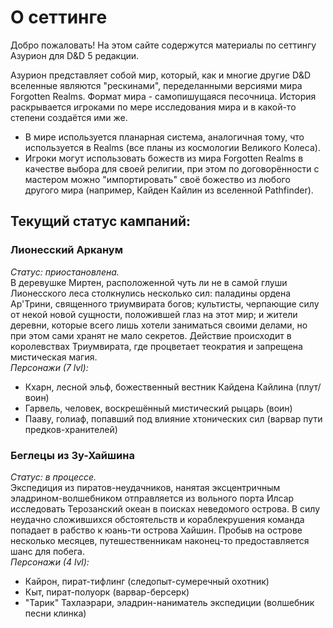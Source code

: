 # О сеттинге

Добро пожаловать! На этом сайте содержутся материалы по сеттингу Азурион для D&D 5 редакции.

Азурион представляет собой мир, который, как и многие другие D&D вселенные являются "рескинами", переделанными версиями мира
Forgotten Realms. Формат мира - самопишущаяся песочница. История раскрывается игроками по мере исследования мира и в какой-то
степени создаётся ими же.

- В мире используется планарная система, аналогичная тому, что используется в Realms (все планы из космологии Великого Колеса).
- Игроки могут использовать божеств из мира Forgotten Realms в качестве выбора для своей религии, при этом по договорённости с
  мастером можно "импортировать" своё божество из любого другого мира (например, Кайден Кайлин из вселенной Pathfinder).

## Текущий статус кампаний:
### Лионесский Арканум
_Статус: приостановлена._  
В деревушке Миртен, расположенной чуть ли не в самой глуши Лионесского леса столкнулись несколько сил: паладины ордена Ар'Трини,
священного триумвирата богов; культисты, черпающие силу от некой новой сущности, положившей глаз на этот мир; и жители деревни,
которые всего лишь хотели заниматься своими делами, но при этом сами хранят не мало секретов. Действие происходит в королевствах
Триумвирата, где процветает теократия и запрещена мистическая магия.  
_Персонажи (7 lvl):_
- Кхарн, лесной эльф, божественный вестник Кайдена Кайлина (плут/воин)
- Гарвель, человек, воскрешённый мистический рыцарь (воин)
- Пааву, голиаф, попавший под влияние хтонических сил (варвар пути предков-хранителей)

### Беглецы из Зу-Хайшина
_Статус: в процессе._  
Экспедиция из пиратов-неудачников, нанятая эксцентричным эладрином-волшебником отправляется из вольного порта Илсар исследовать
Терозанский океан в поисках неведомого острова. В силу неудачно сложившихся обстоятельств и кораблекрушения команда попадает в рабство к
юань-ти острова Хайшин. Пробыв на острове несколько месяцев, путешественникам наконец-то предоставляется шанс для побега.  
_Персонажи (4 lvl):_
- Кайрон, пират-тифлинг (следопыт-сумеречный охотник)
- Кыт, пират-полуорк (варвар-берсерк)
- "Тарик" Тахлаэрари, эладрин-наниматель экспедиции (волшебник песни клинка)